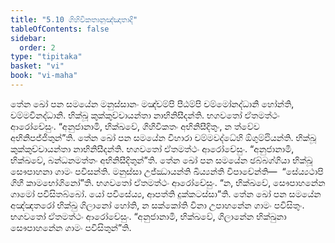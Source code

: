 ```yaml
---
title: "5.10 ගිහිවිකතානුඤ්ඤාතාදි"
tableOfContents: false
sidebar:
  order: 2
type: "tipitaka"
basket: "vi"
book: "vi-maha"
---
```



<DynamicBreadcrumb />

<Division number="256" book="vi-maha">

<Paragraph number="1172" book="vi-maha">
තේන ඛෝ පන සමයේන මනුස්සානං මඤ්චම්පි පීඨම්පි චම්මෝනද්ධානි හෝන්ති, චම්මවිනද්ධානි. භික්ඛූ කුක්කුච්චායන්තා නාභිනිසීදන්ති. භගවතෝ ඒතමත්ථං ආරෝචේසුං. “අනුජානාමි, භික්ඛවේ, ගිහිවිකතං අභිනිසීදිතුං, න ත්වේව අභිනිපජ්ජිතුන්”ති.
</Paragraph>

<Paragraph number="1173" book="vi-maha">
තේන ඛෝ පන සමයේන විහාරා චම්මවද්ධේහි ඕගුම්ඵියන්ති. භික්ඛූ කුක්කුච්චායන්තා නාභිනිසීදන්ති. භගවතෝ ඒතමත්ථං ආරෝචේසුං. “අනුජානාමි, භික්ඛවේ, බන්ධනමත්තං අභිනිසීදිතුන්”ති.
</Paragraph>

<Paragraph number="1174" book="vi-maha">
තේන ඛෝ පන සමයේන ඡබ්බග්ගියා භික්ඛූ සෞපාහනා ගාමං පවිසන්ති. මනුස්සා උජ්ඣායන්ති ඛිය්‍යන්ති විපාචේන්ති—  “සේය්‍යථාපි ගිහී කාමභෝගිනෝ”ති. භගවතෝ ඒතමත්ථං ආරෝචේසුං. “න, භික්ඛවේ, සෞපාහනේන ගාමෝ පවිසිතබ්බෝ. යෝ පවිසේය්‍ය, ආපත්ති දුක්කටස්සා”ති.
</Paragraph>

<Paragraph number="1175" book="vi-maha">
තේන ඛෝ පන සමයේන අඤ්ඤතරෝ භික්ඛු ගිලානෝ හෝති, න සක්කෝති විනා උපාහනේන ගාමං පවිසිතුං. භගවතෝ ඒතමත්ථං ආරෝචේසුං. “අනුජානාමි, භික්ඛවේ, ගිලානේන භික්ඛුනා සෞපාහනේන ගාමං පවිසිතුන්”ති.
</Paragraph>
</Division>
